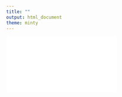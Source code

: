 ```yaml
---
title: ""
output: html_document
theme: minty
---
```



<object data="CV_012319.pdf" type="application/pdf"width=1000 height=2000>
    <embed src="CV_012319.pdf" type="application/pdf" />
</object>

